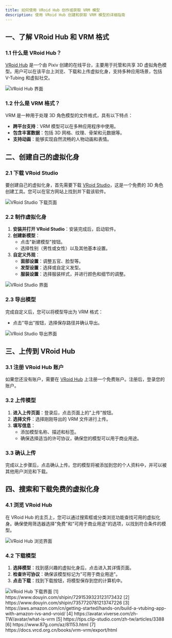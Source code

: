 ```yaml
---
title: 如何使用 VRoid Hub 创作或获取 VRM 模型
description: 使用 VRoid Hub 创建和获取 VRM 模型的详细指南
---
```


## 一、了解 VRoid Hub 和 VRM 格式

### 1.1 什么是 VRoid Hub？

[VRoid Hub](https://hub.vroid.com/) 是一个由 Pixiv 创建的在线平台，主要用于托管和共享 3D 虚拟角色模型。用户可以在该平台上浏览、下载和上传虚拟化身，支持多种应用场景，包括 V-Tubing 和虚拟社交。

<Frame>
  <img src="https://oss.vidol.chat/assets/37456b9e3567f181dc8decf8c4d0bb1e.webp" alt="VRoid Hub 界面" />
</Frame>

### 1.2 什么是 VRM 格式？

VRM 是一种用于处理 3D 角色模型的文件格式，具有以下特点：

- **跨平台支持**：VRM 模型可以在多种应用程序中使用。
- **包含丰富数据**：包括 3D 网格、纹理、骨架和元数据等。
- **支持动画**：能够实现自然流畅的人物动画和表情。

## 二、创建自己的虚拟化身

### 2.1 下载 VRoid Studio

要创建自己的虚拟化身，首先需要下载 [VRoid Studio](https://vroid.com/studio)，这是一个免费的 3D 角色创建工具。您可以在官方网站上找到并下载该软件。

<Frame>
  <img src="https://oss.vidol.chat/assets/7b278f1684abe31781fefa2b7568ec55.webp" alt="VRoid Studio 下载页面" />
</Frame>

### 2.2 制作虚拟化身

1. **安装并打开 VRoid Studio**：安装完成后，启动软件。
2. **创建新模型**：
   - 点击"新建模型"按钮。
   - 选择性别（男性或女性）以及其他基本设置。
3. **自定义外观**：
   - **面部设置**：调整五官、脸型等。
   - **发型设置**：选择或自定义发型。
   - **服装设置**：选择服装样式，并进行颜色和细节的调整。

<Frame>
  <img src="https://oss.vidol.chat/assets/73fe774a8c070dac944cd5cebac5209a.webp" alt="VRoid Studio 界面" />
</Frame>

### 2.3 导出模型

完成自定义后，您可以将模型导出为 VRM 格式：

- 点击"导出"按钮，选择保存路径并确认导出。

<Frame>
  <img src="https://oss.vidol.chat/assets/9352bc01fd290c0eb8b6c186c53d6aac.webp" alt="VRoid Studio 导出界面" />
</Frame>

## 三、上传到 VRoid Hub

### 3.1 注册 VRoid Hub 账户

如果您还没有账户，需要在 [VRoid Hub](https://hub.vroid.com/) 上注册一个免费账户。注册后，登录您的账户。

### 3.2 上传模型

1. **进入上传页面**：登录后，点击页面上的"上传"按钮。
2. **选择文件**：选择刚刚导出的 VRM 文件进行上传。
3. **填写信息**：
   - 添加模型名称、描述和标签。
   - 确保选择适当的许可协议，确保您的模型可以用于商业用途。

### 3.3 确认上传

完成以上步骤后，点击确认上传。您的模型将被添加到您的个人资料中，并可以被其他用户浏览和下载。

## 四、搜索和下载免费的虚拟化身

### 4.1 浏览 VRoid Hub

在 VRoid Hub 的主页上，您可以通过搜索框或分类浏览功能查找可用的虚拟化身。确保使用筛选器选择"免费"和"可用于商业用途"的选项，以找到符合条件的模型。

<Frame>
  <img src="https://oss.vidol.chat/assets/5bfeb0c69a8dcf0033f2a17f0d29ff72.webp" alt="VRoid Hub 浏览界面" />
</Frame>

### 4.2 下载模型

1. **选择模型**：找到感兴趣的虚拟化身后，点击进入其详情页面。
2. **检查许可协议**：确保该模型标记为"可用于商业用途"。
3. **点击下载**：找到下载按钮，将模型保存到您的计算机中。

<Frame>
  <img src="https://oss.vidol.chat/assets/a62bc4011f73d9dc8f3cdc6ef5f0dcb9.webp" alt="VRoid Hub 下载界面" />
</Frame>

<Accordion title="参考资料">
  [1] https://www.douyin.com/shipin/7291539323123173432  
  [2] https://www.douyin.com/shipin/7357720781213747226  
  [3] https://aws.amazon.com/cn/getting-started/hands-on/build-a-vtubing-app-with-amazon-ivs-and-vroid/  
  [4] https://avatar.viverse.com/zh-TW/avatar/what-is-vrm  
  [5] https://tips.clip-studio.com/zh-tw/articles/3388  
  [6] https://www.87g.com/az/81153.html  
  [7] https://docs.vrcd.org.cn/books/vrm-vrm/export/html
</Accordion>
